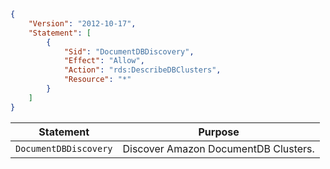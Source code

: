 ```json
{
    "Version": "2012-10-17",
    "Statement": [
        {
            "Sid": "DocumentDBDiscovery",
            "Effect": "Allow",
            "Action": "rds:DescribeDBClusters",
            "Resource": "*"
        }
    ]
}
```

| Statement | Purpose |
| --------- | ------- |
| `DocumentDBDiscovery` | Discover Amazon DocumentDB Clusters. |
